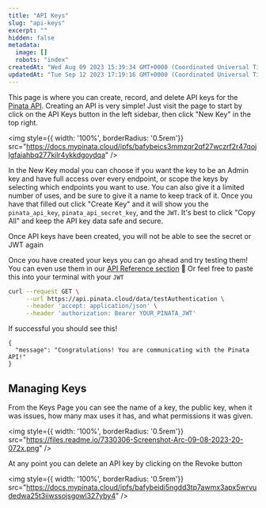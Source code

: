```yaml
---
title: "API Keys"
slug: "api-keys"
excerpt: ""
hidden: false
metadata:
  image: []
  robots: "index"
createdAt: "Wed Aug 09 2023 15:39:34 GMT+0000 (Coordinated Universal Time)"
updatedAt: "Tue Sep 12 2023 17:19:16 GMT+0000 (Coordinated Universal Time)"
---
```

This page is where you can create, record, and delete API keys for the [Pinata API](/api-reference/introduction). Creating an API is very simple! Just visit the page to start by click on the API Keys button in the left sidebar, then click "New Key" in the top right.

<img style={{ width: '100%', borderRadius: '0.5rem'}} src="https://docs.mypinata.cloud/ipfs/bafybeics3mmzqr2qf27wczrf2r47qojlgfaiahbq277kilr4ykkdgoydqa" />

In the New Key modal you can choose if you want the key to be an Admin key and have full access over every endpoint, or scope the keys by selecting which endpoints you want to use. You can also give it a limited number of uses, and be sure to give it a name to keep track of it. Once you have that filled out click "Create Key" and it will show you the `pinata_api_key`, `pinata_api_secret_key`, and the `JWT`. It's best to click "Copy All" and keep the API key data safe and secure.

<Warning>Once API keys have been created, you will not be able to see the secret or JWT again</Warning>


Once you have created your keys you can go ahead and try testing them! You can even use them in our [API Reference section](/api-reference/endpoint/test-authentication) :eyes: Or feel free to paste this into your terminal with your `JWT`

```bash cURL
curl --request GET \
     --url https://api.pinata.cloud/data/testAuthentication \
     --header 'accept: application/json' \
     --header 'authorization: Bearer YOUR_PINATA_JWT'
```

If successful you should see this!

```shell bash
{
  "message": "Congratulations! You are communicating with the Pinata API!"
}
```

## Managing Keys

From the Keys Page you can see the name of a key, the public key, when it was issues, how many max uses it has, and what permissions it was given.

<img style={{ width: '100%', borderRadius: '0.5rem'}} src="https://files.readme.io/7330306-Screenshot-Arc-09-08-2023-20-072x.png" />

At any point you can delete an API key by clicking on the Revoke button

<img style={{ width: '100%', borderRadius: '0.5rem'}} src="https://docs.mypinata.cloud/ipfs/bafybeidi5ngdd3tp7awmx3apx5wrvudedwa25t3iiwssojsgowl327yby4" />

